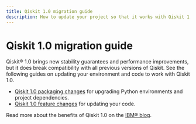 ```yaml
---
title: Qiskit 1.0 migration guide
description: How to update your project so that it works with Qiskit 1.0.
---
```


# Qiskit 1.0 migration guide

Qiskit&reg; 1.0 brings new stability guarantees and performance improvements, but it
does break compatibility with all previous versions of Qiskit. See the
following guides on updating your environment and code to work with Qiskit 1.0.

- [Qiskit 1.0 packaging changes](/api/migration-guides/qiskit-1.0-installation) for upgrading Python environments and project dependencies.
- [Qiskit 1.0 feature changes](/api/migration-guides/qiskit-1.0-features) for updating your code.

Read more about the benefits of Qiskit 1.0 on the [IBM&reg; blog](https://www.ibm.com/quantum/blog/qiskit-1-launch).
